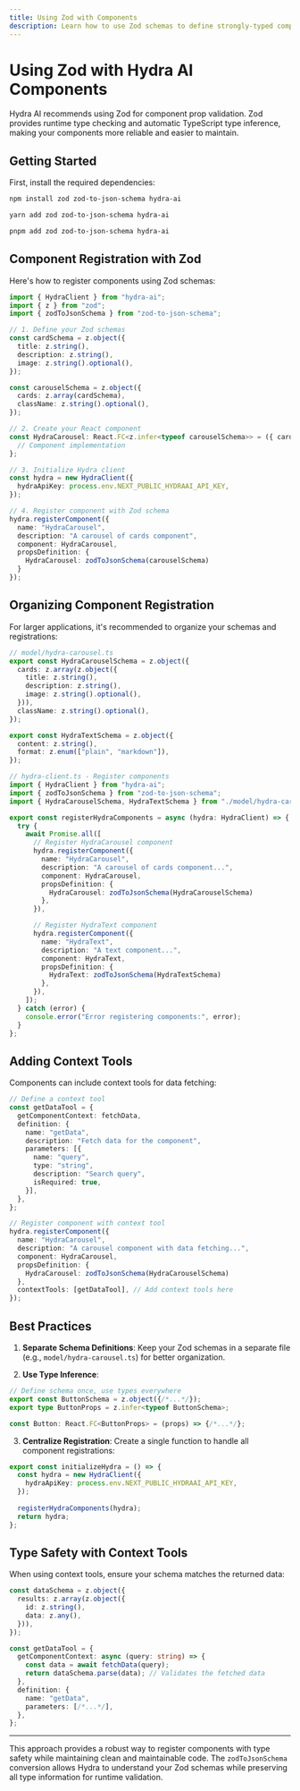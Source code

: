 ```yaml
---
title: Using Zod with Components
description: Learn how to use Zod schemas to define strongly-typed components in Hydra AI
---
```


# Using Zod with Hydra AI Components

Hydra AI recommends using Zod for component prop validation. Zod provides runtime type checking and automatic TypeScript type inference, making your components more reliable and easier to maintain.
## Getting Started

First, install the required dependencies:

```bash
npm install zod zod-to-json-schema hydra-ai
```
```bash
yarn add zod zod-to-json-schema hydra-ai
```
```bash
pnpm add zod zod-to-json-schema hydra-ai
```

## Component Registration with Zod

Here's how to register components using Zod schemas:

```typescript
import { HydraClient } from "hydra-ai";
import { z } from "zod";
import { zodToJsonSchema } from "zod-to-json-schema";

// 1. Define your Zod schemas
const cardSchema = z.object({
  title: z.string(),
  description: z.string(),
  image: z.string().optional(),
});

const carouselSchema = z.object({
  cards: z.array(cardSchema),
  className: z.string().optional(),
});

// 2. Create your React component
const HydraCarousel: React.FC<z.infer<typeof carouselSchema>> = ({ cards, className }) => {
  // Component implementation
};

// 3. Initialize Hydra client
const hydra = new HydraClient({
  hydraApiKey: process.env.NEXT_PUBLIC_HYDRAAI_API_KEY,
});

// 4. Register component with Zod schema
hydra.registerComponent({
  name: "HydraCarousel",
  description: "A carousel of cards component",
  component: HydraCarousel,
  propsDefinition: {
    HydraCarousel: zodToJsonSchema(carouselSchema)
  }
});
```

## Organizing Component Registration

For larger applications, it's recommended to organize your schemas and registrations:

```typescript
// model/hydra-carousel.ts
export const HydraCarouselSchema = z.object({
  cards: z.array(z.object({
    title: z.string(),
    description: z.string(),
    image: z.string().optional(),
  })),
  className: z.string().optional(),
});

export const HydraTextSchema = z.object({
  content: z.string(),
  format: z.enum(["plain", "markdown"]),
});

// hydra-client.ts - Register components
import { HydraClient } from "hydra-ai";
import { zodToJsonSchema } from "zod-to-json-schema";
import { HydraCarouselSchema, HydraTextSchema } from "./model/hydra-carousel";

export const registerHydraComponents = async (hydra: HydraClient) => {
  try {
    await Promise.all([
      // Register HydraCarousel component
      hydra.registerComponent({
        name: "HydraCarousel",
        description: "A carousel of cards component...",
        component: HydraCarousel,
        propsDefinition: {
          HydraCarousel: zodToJsonSchema(HydraCarouselSchema)
        },
      }),

      // Register HydraText component
      hydra.registerComponent({
        name: "HydraText",
        description: "A text component...",
        component: HydraText,
        propsDefinition: {
          HydraText: zodToJsonSchema(HydraTextSchema)
        },
      }),
    ]);
  } catch (error) {
    console.error("Error registering components:", error);
  }
};
```

## Adding Context Tools

Components can include context tools for data fetching:

```typescript
// Define a context tool
const getDataTool = {
  getComponentContext: fetchData,
  definition: {
    name: "getData",
    description: "Fetch data for the component",
    parameters: [{
      name: "query",
      type: "string",
      description: "Search query",
      isRequired: true,
    }],
  },
};

// Register component with context tool
hydra.registerComponent({
  name: "HydraCarousel",
  description: "A carousel component with data fetching...",
  component: HydraCarousel,
  propsDefinition: {
    HydraCarousel: zodToJsonSchema(HydraCarouselSchema)
  },
  contextTools: [getDataTool], // Add context tools here
});
```

## Best Practices

1. **Separate Schema Definitions**:
   Keep your Zod schemas in a separate file (e.g., `model/hydra-carousel.ts`) for better organization.

2. **Use Type Inference**:
```typescript
// Define schema once, use types everywhere
export const ButtonSchema = z.object({/*...*/});
export type ButtonProps = z.infer<typeof ButtonSchema>;

const Button: React.FC<ButtonProps> = (props) => {/*...*/};
```

3. **Centralize Registration**:
   Create a single function to handle all component registrations:
```typescript
export const initializeHydra = () => {
  const hydra = new HydraClient({
    hydraApiKey: process.env.NEXT_PUBLIC_HYDRAAI_API_KEY,
  });
  
  registerHydraComponents(hydra);
  return hydra;
};
```

## Type Safety with Context Tools

When using context tools, ensure your schema matches the returned data:

```typescript
const dataSchema = z.object({
  results: z.array(z.object({
    id: z.string(),
    data: z.any(),
  })),
});

const getDataTool = {
  getComponentContext: async (query: string) => {
    const data = await fetchData(query);
    return dataSchema.parse(data); // Validates the fetched data
  },
  definition: {
    name: "getData",
    parameters: [/*...*/],
  },
};
```

---

This approach provides a robust way to register components with type safety while maintaining clean and maintainable code. The `zodToJsonSchema` conversion allows Hydra to understand your Zod schemas while preserving all type information for runtime validation.
